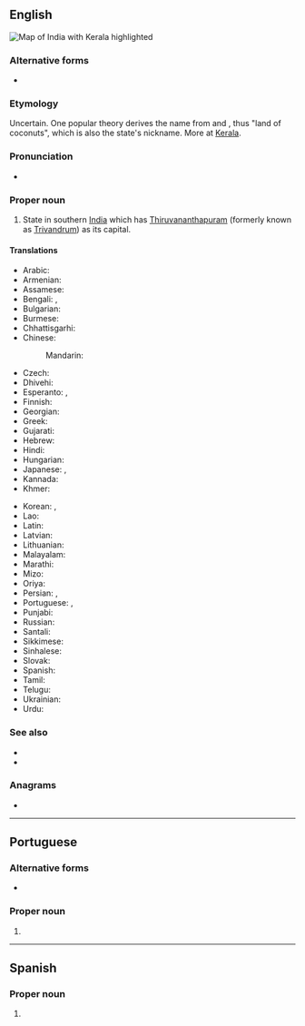 ==English==
[[Image:Kerala in India (disputed hatched).svg|thumb|Map of India with Kerala highlighted]]
{{wikipedia}}

===Alternative forms===
* {{q|historical}} {{l|en|Keralam}}

===Etymology===
Uncertain. One popular theory derives the name from {{der|en|ml|t=coconut tree|കേരാ}} and {{m|ml|t=land||അലം}}, thus "land of coconuts", which is also the state's nickname. More at [[w:Kerala#Etymology|Kerala]].

===Pronunciation===
* {{IPA|en|/ˈkɛɹələ/}}

===Proper noun===
{{en-proper noun}}

# State in southern [[India]] which has [[Thiruvananthapuram]] (formerly known as [[Trivandrum]]) as its capital.

====Translations====
{{trans-top|state in southern India}}
* Arabic: {{t|ar|كِيرَلَا|f|tr=kiralā}}
* Armenian: {{t+|hy|Կերալա}}
* Assamese: {{t|as|কেৰেলা}}
* Bengali: {{t|bn|কেরালা|sc=Beng}}, {{t|bn|কেরল|sc=Beng}}
* Bulgarian: {{t|bg|Керала|sc=Cyrl}}
* Burmese: {{t|my|ကဲရာလာ|sc=Mymr}}
* Chhattisgarhi: {{t-needed|hne}}
* Chinese:
*: Mandarin: {{t+|cmn|喀拉拉邦|tr=Kālālā-bāng|sc=Hani}}
* Czech: {{t|cs|Kérala}}
* Dhivehi: {{t|dv|ކެރެލާ|sc=Thaa}}
* Esperanto: {{t|eo|Keralao}}, {{t|eo|Keralo}}
* Finnish: {{t+|fi|Kerala}}
* Georgian: {{t|ka|კერალა}}
* Greek: {{t|el|Κεράλα}}
* Gujarati: {{t|gu|કેરળ}}
* Hebrew: {{t|he|קראלה}}
* Hindi: {{t+|hi|केरल}}
* Hungarian: {{t+|hu|Kerala}}
* Japanese: {{t|ja|ケーララ州|tr=Kērara-shū}}, {{t|ja|ケーララ|tr=Kērara}}
* Kannada: {{t+|kn|ಕೇರಳ|sc=Knda}}
* Khmer: {{t-needed|km}}
{{trans-mid}}
* Korean: {{t|ko|^케랄라 주}}, {{t|ko|^케랄라}}
* Lao: {{t-needed|lo}}
* Latin: {{t|la|Malabaria|f}}
* Latvian: {{t|lv|Kerala}}
* Lithuanian: {{t|lt|Kerala}}
* Malayalam: {{t+|ml|കേരളം|sc=Mlym}}
* Marathi: {{t|mr|केरळ|sc=Deva}}
* Mizo: {{t-needed|lus}}
* Oriya: {{t+|or|କେରଳ|sc=Orya}}
* Persian: {{t|fa|کرلا|tr=keralâ}}, {{t+|fa|کرالا|tr=kerâlâ}}
* Portuguese: {{t|pt|Kerala}}, {{t|pt|Querala}}
* Punjabi: {{t|pa|ਕੇਰਲਾ|sc=Guru}}
* Russian: {{t|ru|Кера́ла|f}}
* Santali: {{t-needed|sat}}
* Sikkimese: {{t-needed|sip}}
* Sinhalese: {{t-needed|si}}
* Slovak: {{t|sk|Kérala}}
* Spanish: {{t|es|Kerala}}
* Tamil: {{t+|ta|கேரளம்}}
* Telugu: {{t|te|కేరళం}}
* Ukrainian: {{t|uk|Керала|sc=Cyrl}}
* Urdu: {{t|ur|کیرلا|tr=keralā}}
{{trans-bottom}}

===See also===
* {{pedia|Kerala}}
* {{list:states of India/en}}

===Anagrams===
* {{anagrams|en|a=aaeklr|karela}}

----

==Portuguese==

===Alternative forms===
* {{alt|pt|Querala}}

===Proper noun===
{{pt-proper noun|m}}

# {{place|pt|state|in southern|c/India|t1=Kerala}}

----

==Spanish==
{{wikipedia|lang=es}}

===Proper noun===
{{es-proper noun}}

# {{place|es|state|in southern|c/India|t1=Kerala}}